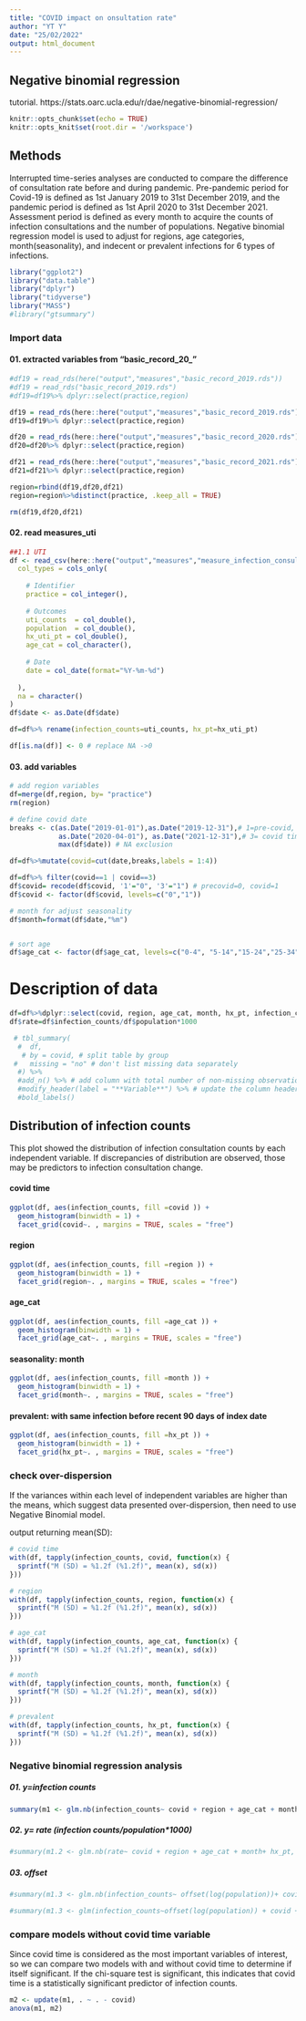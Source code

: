 ```yaml
---
title: "COVID impact on onsultation rate"
author: "YT Y"
date: "25/02/2022"
output: html_document
---
```


## Negative binomial regression
tutorial. https://stats.oarc.ucla.edu/r/dae/negative-binomial-regression/ 

```r
knitr::opts_chunk$set(echo = TRUE)
knitr::opts_knit$set(root.dir = '/workspace')
```

## Methods 

Interrupted time-series analyses are conducted to compare the difference of consultation rate before and during pandemic. Pre-pandemic period for Covid-19 is defined as 1st January 2019 to 31st December 2019, and the pandemic period is defined as 1st April 2020 to 31st December 2021. Assessment period is defined as every month to acquire the counts of infection consultations and the number of populations. Negative binomial regression model is used to adjust for regions, age categories, month(seasonality), and indecent or prevalent infections for 6 types of infections. 

```r
library("ggplot2")
library("data.table")
library("dplyr")
library("tidyverse")
library("MASS")
#library("gtsummary")
```


### Import data

#### 01.  extracted variables from "basic_record_20_"

```r

#df19 = read_rds(here("output","measures","basic_record_2019.rds"))
#df19 = read_rds("basic_record_2019.rds")
#df19=df19%>% dplyr::select(practice,region)

df19 = read_rds(here::here("output","measures","basic_record_2019.rds"))
df19=df19%>% dplyr::select(practice,region)

df20 = read_rds(here::here("output","measures","basic_record_2020.rds"))
df20=df20%>% dplyr::select(practice,region)

df21 = read_rds(here::here("output","measures","basic_record_2021.rds"))
df21=df21%>% dplyr::select(practice,region)

region=rbind(df19,df20,df21)
region=region%>%distinct(practice, .keep_all = TRUE)

rm(df19,df20,df21) 
```


#### 02. read measures_uti
```r

##1.1 UTI
df <- read_csv(here::here("output","measures","measure_infection_consult_UTI.csv"),
  col_types = cols_only(
    
    # Identifier
    practice = col_integer(),
    
    # Outcomes
    uti_counts  = col_double(),
    population  = col_double(),
    hx_uti_pt = col_double(),
    age_cat = col_character(),
    
    # Date
    date = col_date(format="%Y-%m-%d")
    
  ),
  na = character()
)
df$date <- as.Date(df$date)

df=df%>% rename(infection_counts=uti_counts, hx_pt=hx_uti_pt)

df[is.na(df)] <- 0 # replace NA ->0

```

#### 03. add variables
```r
# add region variables
df=merge(df,region, by= "practice")
rm(region)

# define covid date
breaks <- c(as.Date("2019-01-01"),as.Date("2019-12-31"),# 1=pre-covid, 2=exclusion
            as.Date("2020-04-01"), as.Date("2021-12-31"),# 3= covid time
            max(df$date)) # NA exclusion

df=df%>%mutate(covid=cut(date,breaks,labels = 1:4))

df=df%>% filter(covid==1 | covid==3)
df$covid= recode(df$covid, '1'="0", '3'="1") # precovid=0, covid=1
df$covid <- factor(df$covid, levels=c("0","1"))

# month for adjust seasonality
df$month=format(df$date,"%m")


# sort age
df$age_cat <- factor(df$age_cat, levels=c("0-4", "5-14","15-24","25-34","35-44","45-54","55-64","65-74","75+"))

```


# Description of data
```r

df=df%>%dplyr::select(covid, region, age_cat, month, hx_pt, infection_counts,population)
df$rate=df$infection_counts/df$population*1000

 # tbl_summary(
  #  df,
   # by = covid, # split table by group
 #   missing = "no" # don't list missing data separately
  #) %>%
  #add_n() %>% # add column with total number of non-missing observations
  #modify_header(label = "**Variable**") %>% # update the column header
  #bold_labels() 

```




## Distribution of infection counts
This plot showed the distribution of infection consultation counts by each independent variable.
If discrepancies of distribution are observed, those may be predictors to infection consultation change.

#### covid time

```r
ggplot(df, aes(infection_counts, fill =covid )) + 
  geom_histogram(binwidth = 1) + 
  facet_grid(covid~. , margins = TRUE, scales = "free")

```

#### region

```r
ggplot(df, aes(infection_counts, fill =region )) + 
  geom_histogram(binwidth = 1) + 
  facet_grid(region~. , margins = TRUE, scales = "free")

```


#### age_cat

```r
ggplot(df, aes(infection_counts, fill =age_cat )) + 
  geom_histogram(binwidth = 1) + 
  facet_grid(age_cat~. , margins = TRUE, scales = "free")

```

#### seasonality: month 

```r
ggplot(df, aes(infection_counts, fill =month )) + 
  geom_histogram(binwidth = 1) + 
  facet_grid(month~. , margins = TRUE, scales = "free")

```


#### prevalent: with same infection before recent 90 days of index date

```r
ggplot(df, aes(infection_counts, fill =hx_pt )) + 
  geom_histogram(binwidth = 1) + 
  facet_grid(hx_pt~. , margins = TRUE, scales = "free")

```





### check over-dispersion
If the variances within each level of independent variables are higher than the means, which suggest data presented over-dispersion, then need to use Negative Binomial model.

output returning mean(SD):

```r
# covid time
with(df, tapply(infection_counts, covid, function(x) {
  sprintf("M (SD) = %1.2f (%1.2f)", mean(x), sd(x))
}))

# region
with(df, tapply(infection_counts, region, function(x) {
  sprintf("M (SD) = %1.2f (%1.2f)", mean(x), sd(x))
}))

# age_cat
with(df, tapply(infection_counts, age_cat, function(x) {
  sprintf("M (SD) = %1.2f (%1.2f)", mean(x), sd(x))
}))

# month
with(df, tapply(infection_counts, month, function(x) {
  sprintf("M (SD) = %1.2f (%1.2f)", mean(x), sd(x))
}))

# prevalent
with(df, tapply(infection_counts, hx_pt, function(x) {
  sprintf("M (SD) = %1.2f (%1.2f)", mean(x), sd(x))
}))

```


### Negative binomial regression analysis

##### 01. y=infection counts
```r

summary(m1 <- glm.nb(infection_counts~ covid + region + age_cat + month+ hx_pt, data = df))

```

##### 02. y= rate (infection counts/population*1000)
```r

#summary(m1.2 <- glm.nb(rate~ covid + region + age_cat + month+ hx_pt, data = df))

```


##### 03. offset

```r
#summary(m1.3 <- glm.nb(infection_counts~ offset(log(population))+ covid + region + age_cat + month+ hx_pt, data = df))

#summary(m1.3 <- glm(infection_counts~offset(log(population)) + covid + region + age_cat + month+ hx_pt, family=negative.binomial(m1$theta), data = df))

```

### compare models without covid time variable
Since covid time is considered as the most important variables of interest, so we can compare two models with and without covid time to determine if itself significant.
If the chi-square test is significant, this indicates that covid time is a statistically significant predictor of infection counts.
```r
m2 <- update(m1, . ~ . - covid)
anova(m1, m2)
```


